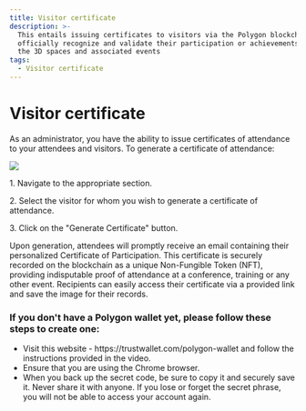 ```yaml
---
title: Visitor certificate
description: >-
  This entails issuing certificates to visitors via the Polygon blockchain to
  officially recognize and validate their participation or achievements within
  the 3D spaces and associated events
tags:
  - Visitor certificate
---
```


# Visitor certificate

As an administrator, you have the ability to issue certificates of attendance to your attendees and visitors. To generate a certificate of attendance: 

![](/img/Marvaimages/documentationvisitorcertificate.jpg)

1\.	Navigate to the appropriate section.

2\.	Select the visitor for whom you wish to generate a certificate of attendance.

3\.	Click on the "Generate Certificate" button.

Upon generation, attendees will promptly receive an email containing their personalized Certificate of Participation. This certificate is securely recorded on the blockchain as a unique Non-Fungible Token (NFT), providing indisputable proof of attendance at a conference, training or any other event. Recipients can easily access their certificate via a provided link and save the image for their records.

### &#x20;If you don't have a Polygon wallet yet, please follow these steps to create one:

* Visit this website - https\://trustwallet.com/polygon-wallet and follow the instructions provided in the video.
* Ensure that you are using the Chrome browser.
* When you back up the secret code, be sure to copy it and securely save it. Never share it with anyone. If you lose or forget the secret phrase, you will not be able to access your account again.
